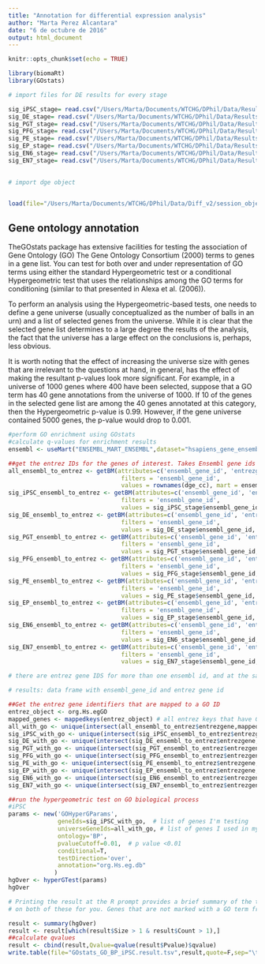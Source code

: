 ```yaml
---
title: "Annotation for differential expression analysis"
author: "Marta Perez Alcantara"
date: "6 de octubre de 2016"
output: html_document
---
```


```r
knitr::opts_chunk$set(echo = TRUE)
```


```r
library(biomaRt)
library(GOstats)

# import files for DE results for every stage

sig_iPSC_stage= read.csv("/Users/Marta/Documents/WTCHG/DPhil/Data/Results/Diff_v2/Voom/conservative_counts/2016-10-05_sig_maxvals_iPSC_diff_expression_results.csv")
sig_DE_stage= read.csv("/Users/Marta/Documents/WTCHG/DPhil/Data/Results/Diff_v2/Voom/conservative_counts/2016-10-05_sig_maxvals_DE_diff_expression_results.csv")
sig_PGT_stage= read.csv("/Users/Marta/Documents/WTCHG/DPhil/Data/Results/Diff_v2/Voom/conservative_counts/2016-10-05_sig_maxvals_PGT_diff_expression_results.csv")
sig_PFG_stage= read.csv("/Users/Marta/Documents/WTCHG/DPhil/Data/Results/Diff_v2/Voom/conservative_counts/2016-10-05_sig_maxvals_PFG_diff_expression_results.csv")
sig_PE_stage= read.csv("/Users/Marta/Documents/WTCHG/DPhil/Data/Results/Diff_v2/Voom/conservative_counts/2016-10-05_sig_maxvals_PE_diff_expression_results.csv")
sig_EP_stage= read.csv("/Users/Marta/Documents/WTCHG/DPhil/Data/Results/Diff_v2/Voom/conservative_counts/2016-10-05_sig_maxvals_EP_diff_expression_results.csv")
sig_EN6_stage= read.csv("/Users/Marta/Documents/WTCHG/DPhil/Data/Results/Diff_v2/Voom/conservative_counts/2016-10-05_sig_maxvals_EN6_diff_expression_results.csv")
sig_EN7_stage= read.csv("/Users/Marta/Documents/WTCHG/DPhil/Data/Results/Diff_v2/Voom/conservative_counts/2016-10-05_sig_maxvals_EN7_diff_expression_results.csv")

 
# import dge object


load(file="/Users/Marta/Documents/WTCHG/DPhil/Data/Diff_v2/session_objects/dge_cc.xz",verbose=TRUE)  #loading the dge object for conservative counts


```

## Gene ontology annotation

TheGOstats package has extensive facilities for testing the association of Gene Ontology (GO) The Gene Ontology Consortium (2000) terms to genes in a gene list. You can test for both over and under representation of GO terms using either the standard Hypergeometric test or a conditional Hypergeometric test that uses the relationships among the GO terms for conditioning (similar to that presented in Alexa et al. (2006)).

To perform an analysis using the Hypergeometric-based tests, one needs to define a gene universe (usually conceptualized as the number of balls in an urn) and a list of selected genes from the universe. While it is clear that the selected gene list determines to a large degree the results of the analysis, the fact that the universe has a large effect on the conclusions is,
perhaps, less obvious.

It is worth noting that the effect of increasing the universe size with genes that are irrelevant to the questions at hand, in general, has the effect of making the resultant p-values look more significant. For example, in a universe of 1000 genes where 400 have been selected, suppose that a GO term has 40 gene annotations from the universe of 1000. If 10 of the genes in the selected gene list are among the 40 genes annotated at this category, then the Hypergeometric p-value is 0.99. However, if the gene universe contained 5000 genes, the p-value would drop to 0.001.
```r


#perform GO enrichment using GOstats
#calculate q-values for enrichment results
ensembl <- useMart("ENSEMBL_MART_ENSEMBL",dataset="hsapiens_gene_ensembl",host="www.ensembl.org")

##get the entrez IDs for the genes of interest. Takes Ensembl gene ids from my data
all_ensembl_to_entrez <- getBM(attributes=c('ensembl_gene_id', 'entrezgene'), 
                                filters = 'ensembl_gene_id', 
                                values = rownames(dge_cc), mart = ensembl)  # all genes from dge object
sig_iPSC_ensembl_to_entrez <- getBM(attributes=c('ensembl_gene_id', 'entrezgene'), 
                                filters = 'ensembl_gene_id', 
                                values = sig_iPSC_stage$ensembl_gene_id, mart = ensembl)
sig_DE_ensembl_to_entrez <- getBM(attributes=c('ensembl_gene_id', 'entrezgene'), 
                                filters = 'ensembl_gene_id', 
                                values = sig_DE_stage$ensembl_gene_id, mart = ensembl)
sig_PGT_ensembl_to_entrez <- getBM(attributes=c('ensembl_gene_id', 'entrezgene'), 
                                filters = 'ensembl_gene_id', 
                                values = sig_PGT_stage$ensembl_gene_id, mart = ensembl)
sig_PFG_ensembl_to_entrez <- getBM(attributes=c('ensembl_gene_id', 'entrezgene'), 
                                filters = 'ensembl_gene_id', 
                                values = sig_PFG_stage$ensembl_gene_id, mart = ensembl)
sig_PE_ensembl_to_entrez <- getBM(attributes=c('ensembl_gene_id', 'entrezgene'), 
                                filters = 'ensembl_gene_id', 
                                values = sig_PE_stage$ensembl_gene_id, mart = ensembl)
sig_EP_ensembl_to_entrez <- getBM(attributes=c('ensembl_gene_id', 'entrezgene'), 
                                filters = 'ensembl_gene_id', 
                                values = sig_EP_stage$ensembl_gene_id, mart = ensembl)	
sig_EN6_ensembl_to_entrez <- getBM(attributes=c('ensembl_gene_id', 'entrezgene'), 
                                filters = 'ensembl_gene_id', 
                                values = sig_EN6_stage$ensembl_gene_id, mart = ensembl)	
sig_EN7_ensembl_to_entrez <- getBM(attributes=c('ensembl_gene_id', 'entrezgene'), 
                                filters = 'ensembl_gene_id', 
                                values = sig_EN7_stage$ensembl_gene_id, mart = ensembl)	

# there are entrez gene IDS for more than one ensembl id, and at the same time there are ensembl ids without entrez gene ids.

# results: data frame with ensembl_gene_id and entrez gene id

##Get the entrez gene identifiers that are mapped to a GO ID
entrez_object <- org.Hs.egGO
mapped_genes <- mappedkeys(entrez_object) # all entrez keys that have GO id
all_with_go <- unique(intersect(all_ensembl_to_entrez$entrezgene,mapped_genes)) # all entrez ids that have GO id from dge object
sig_iPSC_with_go <- unique(intersect(sig_iPSC_ensembl_to_entrez$entrezgene,mapped_genes)) # now for every sig DEA results
sig_DE_with_go <- unique(intersect(sig_DE_ensembl_to_entrez$entrezgene,mapped_genes))
sig_PGT_with_go <- unique(intersect(sig_PGT_ensembl_to_entrez$entrezgene,mapped_genes))
sig_PFG_with_go <- unique(intersect(sig_PFG_ensembl_to_entrez$entrezgene,mapped_genes))
sig_PE_with_go <- unique(intersect(sig_PE_ensembl_to_entrez$entrezgene,mapped_genes))
sig_EP_with_go <- unique(intersect(sig_EP_ensembl_to_entrez$entrezgene,mapped_genes))
sig_EN6_with_go <- unique(intersect(sig_EN6_ensembl_to_entrez$entrezgene,mapped_genes))
sig_EN7_with_go <- unique(intersect(sig_EN7_ensembl_to_entrez$entrezgene,mapped_genes))

##run the hypergeometric test on GO biological process
#iPSC
params <- new('GOHyperGParams',
              geneIds=sig_iPSC_with_go,  # list of genes I'm testing
              universeGeneIds=all_with_go, # list of genes I used in my DE analysis (all my genes with RNA-seq data)
              ontology='BP',
              pvalueCutoff=0.01,  # p value <0.01
              conditional=T,
              testDirection='over',
              annotation="org.Hs.eg.db"
             )
hgOver <- hyperGTest(params)
hgOver  

# Printing the result at the R prompt provides a brief summary of the test performed and the number of significant terms found. Depending on how you pre-processed your gene list and gene universe, The hyperGTest function may have to do even more filtering
# on both of these for you. Genes that are not marked with a GO term from the ontology that you specified will have to be discarded, and so you might notice that your gene list and gene universe had shrank somewhat when you print the results.

result <- summary(hgOver)
result <- result[which(result$Size > 1 & result$Count > 1),]
##calculate qvalues
result <- cbind(result,Qvalue=qvalue(result$Pvalue)$qvalue)
write.table(file="GOstats_GO_BP_iPSC.result.tsv",result,quote=F,sep="\t",row.names=F)

```
